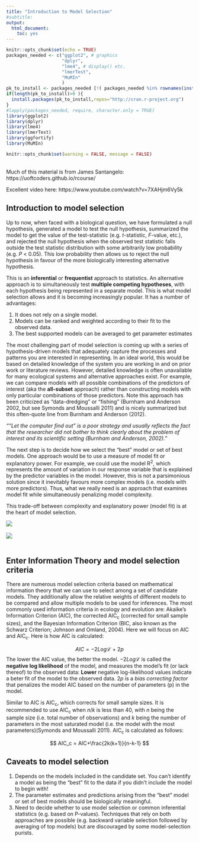 ```yaml
---
title: "Introduction to Model Selection"
#subtitle:
output:
  html_document:
    toc: yes
---
```


```r
knitr::opts_chunk$set(echo = TRUE)
packages_needed <- c("ggplot2", # graphics
                     "dplyr",
                     "lme4", # display() etc.
                     "lmerTest",
                     "MuMIn"
                     )
pk_to_install <- packages_needed [!( packages_needed %in% rownames(installed.packages())  )]
if(length(pk_to_install)>0 ){
  install.packages(pk_to_install,repos="http://cran.r-project.org")
}
#lapply(packages_needed, require, character.only = TRUE)
library(ggplot2)
library(dplyr)
library(lme4)
library(lmerTest)
library(ggfortify)
library(MuMIn)
```

```r
knitr::opts_chunk$set(warning = FALSE, message = FALSE)
```
\
Much of this material is from James Santangelo:
https://uoftcoders.github.io/rcourse/

Excellent video here:
https://www.youtube.com/watch?v=7XAHjm6Vy5k

## Introduction to model selection

Up to now, when faced with a biological question, we have formulated a null hypothesis, generated a model to test the null hypothesis, summarized the model to get the value of the test-statistic (e.g. _t_-statistic, _F_-value, etc.), and rejected the null hypothesis when the observed test statistic falls outside the test statistic distribution with some arbitrarily low probability (e.g. _P_ < 0.05). This low probability then allows us to reject the null hypothesis in favour of the more biologically interesting alternative hypothesis. 

This is an **inferential** or **frequentist** approach to statistics. An alternative approach is to simultaneously test **multiple competing hypotheses**, with each hypothesis being represented in a separate model. This is what model selection allows and it is becoming increasingly popular. It has a number of advantages:

1. It does not rely on a single model.
2. Models can be ranked and weighted according to their fit to the observed data.
3. The best supported models can be averaged to get parameter estimates
    
The most challenging part of model selection is coming up with a series of hypothesis-driven models that adequately capture the processes and patterns you are interested in representing. In an ideal world, this would be based on detailed knowledge of the system you are working in and on prior work or literature reviews. However, detailed knowledge is often unavailable for many ecological systems and alternative approaches exist. For example, we can compare models with all possible combinations of the predictors of interest (aka the **all-subset** approach) rather than constructing models with only particular combinations of those predictors. Note this approach has been criticized as "data-dredging" or "fishing" (Burnham and Anderson 2002, but see Symonds and Moussalli 2011) and is nicely summarized but this often-quote line from Burnham and Anderson (2012).

_"“Let the computer find out” is a poor strategy and usually reflects the fact that the researcher did not bother to think clearly about the problem of interest and its scientific setting (Burnham and Anderson, 2002)."_

The next step is to decide how we select the "best" model or set of best models. One approach would be to use a measure of model fit or explanatory power. For example, we could use the model R^2^, which represents the amount of variation in our response variable that is explained by the predictor variables in the model. However, this is not a parsimonious solution since it inevitably favours more complex models (i.e. models with more predictors). Thus, what we really need is an approach that examines model fit while simultaneously penalizing model complexity.

This trade-off between complexity and explanatory power (model fit) is at the heart of model selection.

![](images/elephant.jpeg)
\
\
![](images/parsimony.jpg)
\
\

## Enter Information Theory and model selection criteria

There are numerous model selection criteria based on mathematical information theory that we can use to select among a set of candidate models. They additionally allow the relative weights of different models to be compared and allow multiple models to be used for inferences. The most commonly used information criteria in ecology and evolution are: Akaike's Information Criterion (AIC), the corrected AIC~c~ (corrected for small sample sizes), and the Bayesian Information Criterion (BIC, also known as the Schwarz Criterion; Johnson and Omland, 2004). Here we will focus on AIC and AIC~c~. Here is how AIC is calculated:

$$ AIC = -2Log\mathcal{L} \ + \ 2p $$
The lower the AIC value, the better the model. $-2Log\mathcal{L}$ is called the **negative log likelihood** of the model, and measures the model's fit (or lack thereof) to the observed data: **Lower** negative log-likelihood values indicate a beter fit of the model to the observed data. $2p$ is a _bias correcting factor_ that penalizes the model AIC based on the number of parameters (p) in the model. 

Similar to AIC is AIC~c~, which corrects for small sample sizes. It is recommended to use AIC~c~ when $n/k$ is less than 40, with $n$ being the sample size (i.e. total number of observations) and $k$ being the number of parameters in the most saturated model (i.e. the model with the most parameters)(Symonds and Moussalli 2011). AIC~c~ is calculated as follows:

$$ AIC_c = AIC+\frac{2k(k+1)}{n-k-1} $$

## Caveats to model selection

1. Depends on the models included in the candidate set. You can’t identify a model as being the “best” fit to the data if you didn’t include the model to begin with!
2. The parameter estimates and predictions arising from the “best” model or set of best models should be biologically meaningful.
3. Need to decide whether to use model selection or common inferential statistics (e.g. based on P-values). Techniques that rely on both approaches are possible (e.g. backward variable selection followed by averaging of top models) but are discouraged by some model-selection purists.
